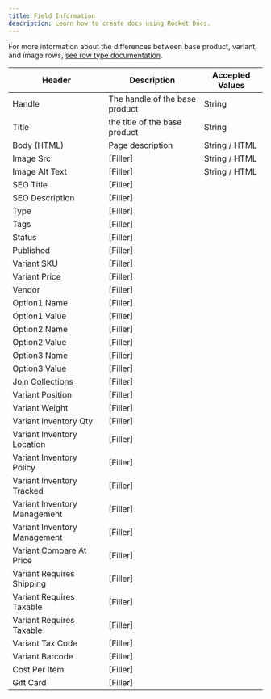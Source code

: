 ```yaml
---
title: Field Information
description: Learn how to create docs using Rocket Docs.
---
```


For more information about the differences between base product, variant, and image rows, [see row type documentation](row-types).

| Header                       | Description                    | Accepted Values |
| ---------------------------- | ------------------------------ | --------------- |
| Handle                       | The handle of the base product | String          |
| Title                        | the title of the base product  | String          |
| Body (HTML)                  | Page description               | String / HTML   |
| Image Src                    | [Filler]                       | String / HTML   |
| Image Alt Text               | [Filler]                       | String / HTML   |
| SEO Title                    | [Filler]                       |
| SEO Description              | [Filler]                       |
| Type                         | [Filler]                       |
| Tags                         | [Filler]                       |
| Status                       | [Filler]                       |
| Published                    | [Filler]                       |
| Variant SKU                  | [Filler]                       |
| Variant Price                | [Filler]                       |
| Vendor                       | [Filler]                       |
| Option1 Name                 | [Filler]                       |
| Option1 Value                | [Filler]                       |
| Option2 Name                 | [Filler]                       |
| Option2 Value                | [Filler]                       |
| Option3 Name                 | [Filler]                       |
| Option3 Value                | [Filler]                       |
| Join Collections             | [Filler]                       |
| Variant Position             | [Filler]                       |
| Variant Weight               | [Filler]                       |
| Variant Inventory Qty        | [Filler]                       |
| Variant Inventory Location   | [Filler]                       |
| Variant Inventory Policy     | [Filler]                       |
| Variant Inventory Tracked    | [Filler]                       |
| Variant Inventory Management | [Filler]                       |
| Variant Inventory Management | [Filler]                       |
| Variant Compare At Price     | [Filler]                       |
| Variant Requires Shipping    | [Filler]                       |
| Variant Requires Taxable     | [Filler]                       |
| Variant Requires Taxable     | [Filler]                       |
| Variant Tax Code             | [Filler]                       |
| Variant Barcode              | [Filler]                       |
| Cost Per Item                | [Filler]                       |
| Gift Card                    | [Filler]                       |
